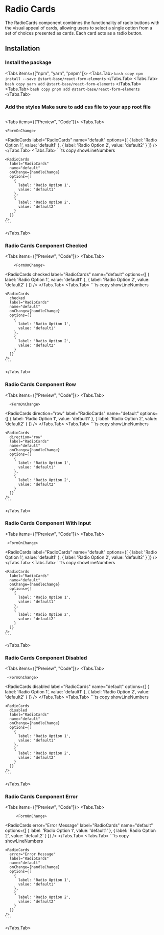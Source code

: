 
# Radio Cards

The RadioCards component combines the functionality of radio buttons with the visual appeal of cards, allowing users to select a single option from a set of choices presented as cards. Each card acts as a radio button.

<ApiReferenceButton path="form-radioCards--docs" />

## Installation

<Steps>

### Install the package

<Tabs items={["npm", "yarn", "pnpm"]}>
  <Tabs.Tab>
    ``` bash copy npm install --save @start-base/react-form-elements ```
  </Tabs.Tab>
  <Tabs.Tab>
    ``` bash copy yarn add @start-base/react-form-elements ```
  </Tabs.Tab>
  <Tabs.Tab>
    ``` bash copy pnpm add @start-base/react-form-elements ```
  </Tabs.Tab>
</Tabs>
### Add the styles Make sure to add css file to your app root file

```tsx copy
```

</Steps>

<Tabs items={["Preview", "Code"]}>
  <Tabs.Tab>
  <Preview height="200px">
   
    <FormOnChange>
   <RadioCards
      label="RadioCards"
      name="default"
      options={[
        {
          label: 'Radio Option 1',
          value: 'default1'
        },
        {
          label: 'Radio Option 2',
          value: 'default2'
        }
      ]}
    />
  </FormOnChange>
  </Preview>
  </Tabs.Tab>
  <Tabs.Tab>
    ```ts copy showLineNumbers

    <RadioCards
      label="RadioCards"
      name="default"
      onChange={handleChange}
      options={[
        {
          label: 'Radio Option 1',
          value: 'default1'
        },
        {
          label: 'Radio Option 2',
          value: 'default2'
        }
      ]}
    />
    ```

  </Tabs.Tab>
</Tabs>

### Radio Cards Component Checked

<Tabs items={["Preview", "Code"]}>
  <Tabs.Tab>
  <Preview height="200px">
  
        <FormOnChange>
   <RadioCards
      checked
      label="RadioCards"
      name="default"
      options={[
        {
          label: 'Radio Option 1',
          value: 'default1'
        },
        {
          label: 'Radio Option 2',
          value: 'default2'
        }
      ]}
    />
  </FormOnChange>
  </Preview>
  </Tabs.Tab>
  <Tabs.Tab>
    ```ts copy showLineNumbers

    <RadioCards
      checked
      label="RadioCards"
      name="default"
      onChange={handleChange}
      options={[
        {
          label: 'Radio Option 1',
          value: 'default1'
        },
        {
          label: 'Radio Option 2',
          value: 'default2'
        }
      ]}
    />
    ```

  </Tabs.Tab>
</Tabs>

### Radio Cards Component Row

<Tabs items={["Preview", "Code"]}>
  <Tabs.Tab>
  <Preview height="200px">
   
      <FormOnChange>
   <RadioCards
      direction="row"
      label="RadioCards"
      name="default"
      options={[
        {
          label: 'Radio Option 1',
          value: 'default1'
        },
        {
          label: 'Radio Option 2',
          value: 'default2'
        }
      ]}
    />
  </FormOnChange>
  </Preview>
  </Tabs.Tab>
  <Tabs.Tab>
    ```ts copy showLineNumbers

    <RadioCards
      direction="row"
      label="RadioCards"
      name="default"
      onChange={handleChange}
      options={[
        {
          label: 'Radio Option 1',
          value: 'default1'
        },
        {
          label: 'Radio Option 2',
          value: 'default2'
        }
      ]}
    />
    ```

  </Tabs.Tab>
</Tabs>

### Radio Cards Component With Input

<Tabs items={["Preview", "Code"]}>
  <Tabs.Tab>
  <Preview height="200px">
   
     <FormOnChange>
  <RadioCards
      label="RadioCards"
      name="default"
      options={[
        {
          label: 'Radio Option 1',
          value: 'default1'
        },
        {
          label: 'Radio Option 2',
          value: 'default2'
        }
      ]}
    />
  </FormOnChange>
  </Preview>
  </Tabs.Tab>
  <Tabs.Tab>
    ```ts copy showLineNumbers

    <RadioCards
      label="RadioCards"
      name="default"
      onChange={handleChange}
      options={[
        {
          label: 'Radio Option 1',
          value: 'default1'
        },
        {
          label: 'Radio Option 2',
          value: 'default2'
        }
      ]}
    />
    ```

  </Tabs.Tab>
</Tabs>

### Radio Cards Component Disabled

<Tabs items={["Preview", "Code"]}>
  <Tabs.Tab>
  <Preview height="200px">
   
     <FormOnChange>
   <RadioCards
      disabled
      label="RadioCards"
      name="default"
      options={[
        {
          label: 'Radio Option 1',
          value: 'default1'
        },
        {
          label: 'Radio Option 2',
          value: 'default2'
        }
      ]}
    />
  </FormOnChange>
  </Preview>
  </Tabs.Tab>
  <Tabs.Tab>
    ```ts copy showLineNumbers

    <RadioCards
      disabled
      label="RadioCards"
      name="default"
      onChange={handleChange}
      options={[
        {
          label: 'Radio Option 1',
          value: 'default1'
        },
        {
          label: 'Radio Option 2',
          value: 'default2'
        }
      ]}
    />
    ```

  </Tabs.Tab>
</Tabs>

### Radio Cards Component Error

<Tabs items={["Preview", "Code"]}>
  <Tabs.Tab>
  <Preview height="200px">
   
         <FormOnChange>
   <RadioCards
      error="Error Message"
      label="RadioCards"
      name="default"
      options={[
        {
          label: 'Radio Option 1',
          value: 'default1'
        },
        {
          label: 'Radio Option 2',
          value: 'default2'
        }
      ]}
    />
  </FormOnChange>
  </Preview>
  </Tabs.Tab>
  <Tabs.Tab>
    ```ts copy showLineNumbers

    <RadioCards
      error="Error Message"
      label="RadioCards"
      name="default"
      onChange={handleChange}
      options={[
        {
          label: 'Radio Option 1',
          value: 'default1'
        },
        {
          label: 'Radio Option 2',
          value: 'default2'
        }
      ]}
    />
    ```

  </Tabs.Tab>
</Tabs>
